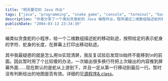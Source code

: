 ```yaml
---
title: "明天要交的 Java 作业"
tags: ["java", "programming", "snake game", "console", "terminal", "backspace", "tech challenge", "academic", "software development", "coding"]
description: "作者分享了一个类似贪食蛇的 Java 编程作业，程序通过二维数组描述蛇的移动轨迹，并按照给定的字符和长度在屏幕上打印移动过程。作者特别提到了在尝试用\\b实现清屏时遇到的问题，因无法移动到换行符前面而改用多个换行符将旧内容推出屏幕的替代方案。程序默认蛇从上向下移动，并提供了源代码下载。"
publishDate: "2004-03-13 23:34:39"
---
```


编类似贪食蛇的小程序，给一个二维数组描述蛇的移动轨迹，按照给定的表示蛇身的字符、蛇身的长度，在屏幕上打印出移动轨迹。

其中我最疑惑的就是怎么用\b实现清屏，我反复试验后发现\b始终不能移到\n的前面。因此暂时用了个比较傻的办法，一次输出很多换行符把上次输出的内容推到屏幕外面……现在默认的是蛇从上游到下，并且一定从第一行移动到最后一行。暂时没有判断给出的地图是否有效。详细的见[源程序&.class](http://blog.xdanger.com/archives/docs/20040313a.rar)。
